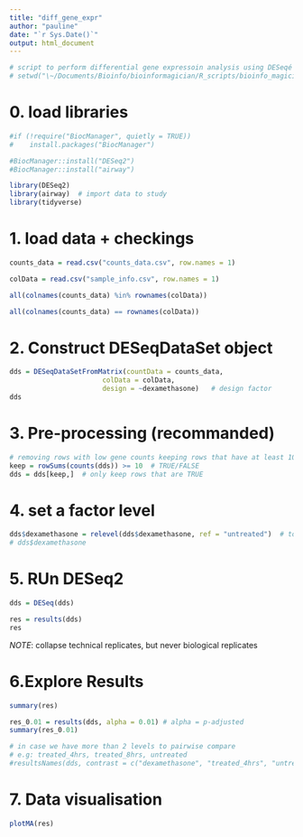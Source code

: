 ```yaml
---
title: "diff_gene_expr"
author: "pauline"
date: "`r Sys.Date()`"
output: html_document
---
```


```r
# script to perform differential gene expressoin analysis using DESeqé package
# setwd("\~/Documents/Bioinfo/bioinformagician/R_scripts/bioinfo_magician_on_R")
```


# 0. load libraries
```r
#if (!require("BiocManager", quietly = TRUE))
#    install.packages("BiocManager")

#BiocManager::install("DESeq2")
#BiocManager::install("airway")
```

```r
library(DESeq2)
library(airway)  # import data to study
library(tidyverse)
```

# 1. load data + checkings
```r
counts_data = read.csv("counts_data.csv", row.names = 1)
```
```r
colData = read.csv("sample_info.csv", row.names = 1)
```
```r
all(colnames(counts_data) %in% rownames(colData))
```
```r
all(colnames(counts_data) == rownames(colData))
```

# 2. Construct DESeqDataSet object
```r
dds = DESeqDataSetFromMatrix(countData = counts_data,
                       colData = colData,
                       design = ~dexamethasone)   # design factor
dds
```
# 3. Pre-processing (recommanded)
```r
# removing rows with low gene counts keeping rows that have at least 10 read total
keep = rowSums(counts(dds)) >= 10  # TRUE/FALSE
dds = dds[keep,]  # only keep rows that are TRUE
```

# 4. set a factor level
```r
dds$dexamethasone = relevel(dds$dexamethasone, ref = "untreated")  # to avoid default alphabetic selection of the ref level
# dds$dexamethasone
```

# 5. RUn DESeq2
```r
dds = DESeq(dds)
```
```r
res = results(dds)
res
```

*NOTE*: collapse technical replicates, but never biological replicates

# 6.Explore Results
```r
summary(res)

res_0.01 = results(dds, alpha = 0.01) # alpha = p-adjusted
summary(res_0.01)
```
```r
# in case we have more than 2 levels to pairwise compare
# e.g: treated_4hrs, treated_8hrs, untreated
#resultsNames(dds, contrast = c("dexamethasone", "treated_4hrs", "untreated")) # in contrast: design_factor, level_1, level_2
```


# 7. Data visualisation
```r
plotMA(res)
```

